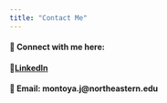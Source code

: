 ```yaml
---
title: "Contact Me"
---
```


#### 📩 Connect with me here:

#### 🔹[LinkedIn](www.linkedin.com/in/jorge-montoya8454a8127)  

#### 🔹 Email: montoya.j\@northeastern.edu
